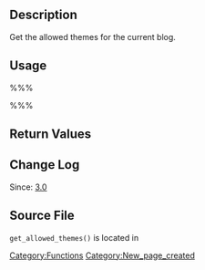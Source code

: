 == Description ==

Get the allowed themes for the current blog.

== Usage ==

%%%<?php get_allowed_themes(  ); ?>%%%

== Return Values ==

{{Return||array|$themes Array of allowed themes.}}

== Change Log ==

Since: [[Version 3.0|3.0]]

== Source File ==

<tt>get_allowed_themes()</tt> is located in {{Trac|wp-admin/includes/theme.php}}

[[Category:Functions]]

[[Category:New_page_created]]